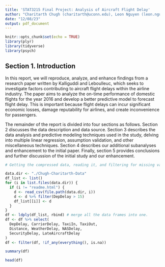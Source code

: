 ```yaml
---
title: 'STAT3215 Final Project: Analysis of Aircraft Flight Delay'
author: "Charitarth Chugh (charitarth@uconn.edu), Leon Nguyen (leon.nguyen@uconn.edu)"
date: "12/08/23"
output: pdf_document
---
```

```r
knitr::opts_chunk$set(echo = TRUE)
library(plyr)
library(tidyverse)
library(psych)
```

## Section 1. Introduction

In this report, we will reproduce, analyze, and enhance findings from a research paper written by Kalliguddi and Leboulleuc, which seeks to investigate factors contributing to aircraft flight delays within the airline industry. The paper aims to analyze the on-time performance of domestic flights for the year 2016 and develop a better predictive model to forecast flight delay. This is important because flight delays can incur significant economic losses, damage reputability for airlines, and create inconvenience for passengers.

The remainder of the report is divided into four sections as follows. Section 2 discusses the data description and data source. Section 3 describes the data analysis and predictive modeling techniques used in the study, delving into multiple linear regression, assumption validation, and other miscellaneous techniques. Section 4 describes our additional subanalyses and enhancement to the initial paper. Finally, section 5 provides conclusions and further discussion of the initial study and our enhancement.



```r
# Getting the compressed data, reading it, and filtering for missing values.

data.dir <- "./Chugh-Charitarth-Data"
df_list <- list()
for (i in list.files(data.dir)) {
  if (i != "readme.html") {
    d <- read_csv(file.path(data.dir, i))
    d <- d %>% filter(DepDelay > 15)
    df_list[[i]] <- d
  }
}
df <- ldply(df_list, rbind) # merge all the data frames into one.
df <- df %>% select(
  DepDelay, CarrierDelay, TaxiIn, TaxiOut,
  Distance, WeatherDelay, NASDelay,
  SecurityDelay, LateAircraftDelay
)
df <- filter(df, !if_any(everything(), is.na))
```

```r
summary(df)
```
```r
head(df)
```